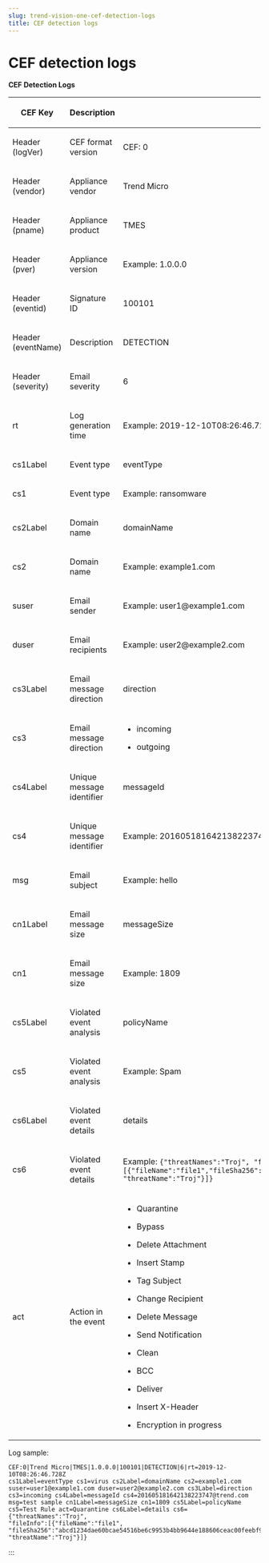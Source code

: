 ```yaml
---
slug: trend-vision-one-cef-detection-logs
title: CEF detection logs
---
```

# CEF detection logs

**CEF Detection Logs**

<table>
<colgroup>
<col style="width: 30%" />
<col style="width: 30%" />
<col style="width: 40%" />
</colgroup>
<thead>
<tr>
<th><p>CEF Key</p></th>
<th><p>Description</p></th>
<th><p>Value</p></th>
</tr>
</thead>
<tbody>
<tr>
<td><p>Header (logVer)</p></td>
<td><p>CEF format version</p></td>
<td><p>CEF: 0</p></td>
</tr>
<tr>
<td><p>Header (vendor)</p></td>
<td><p>Appliance vendor</p></td>
<td><p>Trend Micro</p></td>
</tr>
<tr>
<td><p>Header (pname)</p></td>
<td><p>Appliance product</p></td>
<td><p>TMES</p></td>
</tr>
<tr>
<td><p>Header (pver)</p></td>
<td><p>Appliance version</p></td>
<td><p>Example: 1.0.0.0</p></td>
</tr>
<tr>
<td><p>Header (eventid)</p></td>
<td><p>Signature ID</p></td>
<td><p>100101</p></td>
</tr>
<tr>
<td><p>Header (eventName)</p></td>
<td><p>Description</p></td>
<td><p>DETECTION</p></td>
</tr>
<tr>
<td><p>Header (severity)</p></td>
<td><p>Email severity</p></td>
<td><p>6</p></td>
</tr>
<tr>
<td><p>rt</p></td>
<td><p>Log generation time</p></td>
<td><p>Example: 2019-12-10T08:26:46.728Z</p></td>
</tr>
<tr>
<td><p>cs1Label</p></td>
<td><p>Event type</p></td>
<td><p>eventType</p></td>
</tr>
<tr>
<td><p>cs1</p></td>
<td><p>Event type</p></td>
<td><p>Example: ransomware</p></td>
</tr>
<tr>
<td><p>cs2Label</p></td>
<td><p>Domain name</p></td>
<td><p>domainName</p></td>
</tr>
<tr>
<td><p>cs2</p></td>
<td><p>Domain name</p></td>
<td><p>Example: example1.com</p></td>
</tr>
<tr>
<td><p>suser</p></td>
<td><p>Email sender</p></td>
<td><p>Example: user1@example1.com</p></td>
</tr>
<tr>
<td><p>duser</p></td>
<td><p>Email recipients</p></td>
<td><p>Example: user2@example2.com</p></td>
</tr>
<tr>
<td><p>cs3Label</p></td>
<td><p>Email message direction</p></td>
<td><p>direction</p></td>
</tr>
<tr>
<td><p>cs3</p></td>
<td><p>Email message direction</p></td>
<td><ul>
<li><p>incoming</p></li>
<li><p>outgoing</p></li>
</ul></td>
</tr>
<tr>
<td><p>cs4Label</p></td>
<td><p>Unique message identifier</p></td>
<td><p>messageId</p></td>
</tr>
<tr>
<td><p>cs4</p></td>
<td><p>Unique message identifier</p></td>
<td><p>Example: 201605181642138223747@trend.com</p></td>
</tr>
<tr>
<td><p>msg</p></td>
<td><p>Email subject</p></td>
<td><p>Example: hello</p></td>
</tr>
<tr>
<td><p>cn1Label</p></td>
<td><p>Email message size</p></td>
<td><p>messageSize</p></td>
</tr>
<tr>
<td><p>cn1</p></td>
<td><p>Email message size</p></td>
<td><p>Example: 1809</p></td>
</tr>
<tr>
<td><p>cs5Label</p></td>
<td><p>Violated event analysis</p></td>
<td><p>policyName</p></td>
</tr>
<tr>
<td><p>cs5</p></td>
<td><p>Violated event analysis</p></td>
<td><p>Example: Spam</p></td>
</tr>
<tr>
<td><p>cs6Label</p></td>
<td><p>Violated event details</p></td>
<td><p>details</p></td>
</tr>
<tr>
<td><p>cs6</p></td>
<td><p>Violated event details</p></td>
<td><p>Example: <code>{"threatNames":"Troj", "fileInfo":[{"fileName":"file1","fileSha256":"abcd1234dae60bcae54516be6c9953b4bb9644e188606ceac00feebf95bbf10e", "threatName":"Troj"}]}</code></p></td>
</tr>
<tr>
<td><p>act</p></td>
<td><p>Action in the event</p></td>
<td><ul>
<li><p>Quarantine</p></li>
<li><p>Bypass</p></li>
<li><p>Delete Attachment</p></li>
<li><p>Insert Stamp</p></li>
<li><p>Tag Subject</p></li>
<li><p>Change Recipient</p></li>
<li><p>Delete Message</p></li>
<li><p>Send Notification</p></li>
<li><p>Clean</p></li>
<li><p>BCC</p></li>
<li><p>Deliver</p></li>
<li><p>Insert X-Header</p></li>
<li><p>Encryption in progress</p></li>
</ul></td>
</tr>
</tbody>
</table>

Log sample:

``` {.codeblock style="font-size: 70%;"}
CEF:0|Trend Micro|TMES|1.0.0.0|100101|DETECTION|6|rt=2019-12-10T08:26:46.728Z
cs1Label=eventType cs1=virus cs2Label=domainName cs2=example1.com
suser=user1@example1.com duser=user2@example2.com cs3Label=direction
cs3=incoming cs4Label=messageId cs4=201605181642138223747@trend.com
msg=test sample cn1Label=messageSize cn1=1809 cs5Label=policyName
cs5=Test Rule act=Quarantine cs6Label=details cs6={"threatNames":"Troj",
"fileInfo":[{"fileName":"file1",
"fileSha256":"abcd1234dae60bcae54516be6c9953b4bb9644e188606ceac00feebf95bbf10e",
"threatName":"Troj"}]}
```
:::
